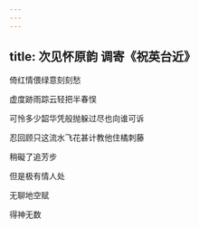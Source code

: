 ```yaml
---
---
---
```

title: 次见怀原韵 调寄《祝英台近》
---



倚红情偎绿意刻刻愁

虚度跡雨踪云轻把半春悮

可怜多少韶华凭般抛躲过尽也向谁可诉

忍回顾只这流水飞花甚计教他住橘刺藤

稍礙了追芳步

但是极有情人处

无聊地空赋

得神无数